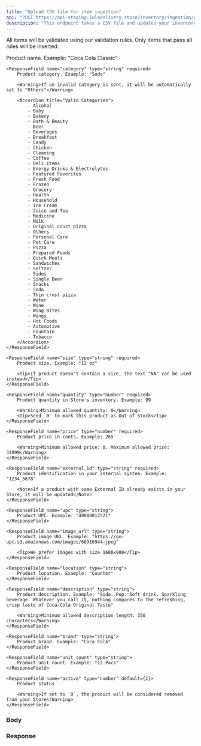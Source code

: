 ```yaml
---
title: "Upload CSV file for item ingestion"
api: "POST https://api-staging.luladelivery.store/inventory/ingestion/csv"
description: "This endpoint takes a CSV file and updates your inventory for the store. We upload the CSV file contanining the inventory items and the store gets updated with the items."
---
```


All items will be validated using our validation rules. Only items that pass all rules will be inserted.

<Accordion title="Validation rules">
    <ResponseField name="name" type="string" required>
        Product name. Example: "Coca Cola Classic"
    </ResponseField>

    <ResponseField name="category" type="string" required>
        Product category. Example: "Soda"

        <Warning>If an invalid category is sent, it will be automatically set to "Others"</Warning>

        <Accordion title="Valid Categories">
            - Alcohol
            - Baby
            - Bakery
            - Bath & Beauty
            - Beer
            - Beverages
            - Breakfast
            - Candy
            - Chicken
            - Cleaning
            - Coffee
            - Deli Items
            - Energy Drinks & Electrolytes
            - Featured Favorites
            - Fresh Food
            - Frozen
            - Grocery
            - Health
            - Household
            - Ice Cream
            - Juice and Tea
            - Medicine
            - Milk
            - Original crust pizza
            - Others
            - Personal Care
            - Pet Care
            - Pizza
            - Prepared Foods
            - Quick Meals
            - Sandwiches
            - Seltzer
            - Sides
            - Single Beer
            - Snacks
            - Soda
            - Thin crust pizza
            - Water
            - Wine
            - Wing Bites
            - Wings
            - Hot Foods
            - Automotive
            - Fountain
            - Tobacco
        </Accordion>
    </ResponseField>

    <ResponseField name="size" type="string" required>
        Product size. Example: "12 oz"

        <Tip>If product doesn't contain a size, the text "NA" can be used instead</Tip>
    </ResponseField>

    <ResponseField name="quantity" type="number" required>
        Product quantity in Store's inventory. Example: 99

        <Warning>Minimum allowed quantity: 0</Warning>
        <Tip>Send `0` to mark this product as Out of Stock</Tip>
    </ResponseField>

    <ResponseField name="price" type="number" required>
        Product price in cents. Example: 265

        <Warning>Minimum allowed price: 0. Maximum allowed price: 34999</Warning>
    </ResponseField>

    <ResponseField name="external_id" type="string" required>
        Product identification in your internal system. Example: "1234_5678"

        <Note>If a product with same External ID already exists in your Store, it will be updated</Note>
    </ResponseField>

    <ResponseField name="upc" type="string">
        Product UPC. Example: "49000012521"
    </ResponseField>

    <ResponseField name="image_url" type="string">
        Product image URL. Example: "https://go-upc.s3.amazonaws.com/images/68916944.jpeg"

        <Tip>We prefer images with size 1600x900</Tip>
    </ResponseField>

    <ResponseField name="location" type="string">
        Product location. Example: "Counter"
    </ResponseField>

    <ResponseField name="description" type="string">
        Product description. Example: "Soda. Pop. Soft drink. Sparkling beverage. Whatever you call it, nothing compares to the refreshing, crisp taste of Coca-Cola Original Taste"

        <Warning>Minimum allowed description length: 350 characters</Warning>
    </ResponseField>

    <ResponseField name="brand" type="string">
        Product brand. Example: "Coca Cola"
    </ResponseField>

    <ResponseField name="unit_count" type="string">
        Product unit count. Example: "12 Pack"
    </ResponseField>

    <ResponseField name="active" type="number" default={1}>
        Product status

        <Warning>If set to `0`, the product will be considered removed from your Store</Warning>
    </ResponseField>
</Accordion>

### Body

<ParamField body="file" type="file" required></ParamField>
<ParamField query="store_id" type="string" required></ParamField>

### Response

<Snippet file="job-response.mdx" />
